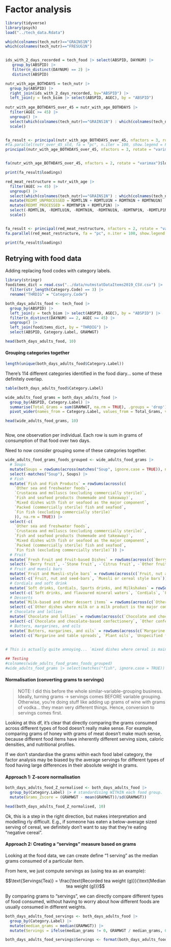 # Factor analysis

```r
library(tidyverse)
library(psych)
load("../tech_data.Rdata")
```


```r
which(colnames(tech_nutr)=="GRAINS1N") 
which(colnames(tech_nutr)=="FRESUG1N")


ids_with_2_days_recorded = tech_food |> select(ABSPID, DAYNUM) |>
   group_by(ABSPID) |>
   filter(n_distinct(DAYNUM) == 2) |>
   distinct(ABSPID)

nutr_with_age_BOTHDAYS = tech_nutr |>
  group_by(ABSPID) |>
  right_join(ids_with_2_days_recorded, by="ABSPID") |>
  left_join(y = tech_biom |> select(ABSPID, AGEC), by = "ABSPID")
  
nutr_with_age_BOTHDAYS_over_45 = nutr_with_age_BOTHDAYS |>
  filter(AGEC >= 45) |>
  ungroup() |>
  select(which(colnames(tech_nutr)=="GRAINS1N") : which(colnames(tech_nutr)=="FRESUG1N")) |>
  scale()


fa_result <- principal(nutr_with_age_BOTHDAYS_over_45, nfactors = 3, rotate = "varimax")
#fa.parallel(nutr_over_45_std, fa = "pc", n.iter = 100, show.legend = FALSE)
principal(nutr_with_age_BOTHDAYS_over_45, nfactors = 3, rotate = "varimax")$loadings


fa(nutr_with_age_BOTHDAYS_over_45, nfactors = 2, rotate = "varimax")$loadings

print(fa_result$loadings)

```

```r
red_meat_restructure = nutr_with_age |>
  filter(AGEC >= 45) |>
  ungroup() |>
  select(which(colnames(tech_nutr)=="GRAINS1N") : which(colnames(tech_nutr)=="FRESUG1N")) |>
  mutate(REDMT_UNPROCESSED = RDMTL1N + RDMTLU1N + RDMTN1N + RDMTNU1N) |>
  mutate(REDMT_PROCESSED = RDMTNP1N + RDMTLP1N) |>
  select(-RDMTL1N, -RDMTLU1N, -RDMTN1N, -RDMTNU1N, -RDMTNP1N, -RDMTLP1N) |>
  scale()


fa_result <- principal(red_meat_restructure, nfactors = 2, rotate = "varimax")
fa.parallel(red_meat_restructure, fa = "pc", n.iter = 100, show.legend = FALSE)

print(fa_result$loadings)
```

## Retrying with food data

Adding replacing food codes with category labels.
```r
library(stringr)
fooditems_dict = read.csv("../data/nutmstatDataItems2019_CSV.csv") |>
  filter(str_length(Category.Code) == 3) |>
  rename("THRDIG" = "Category.Code")

both_days_adults_food <- tech_food |>
  group_by(ABSPID) |>
  left_join(y = tech_biom |> select(ABSPID, AGEC), by = "ABSPID") |>
  filter(n_distinct(DAYNUM) == 2, AGEC >= 45) |>
  ungroup() |>
  left_join(fooditems_dict, by = "THRDIG") |>
  select(ABSPID, Category.Label, GRAMWGT)

head(both_days_adults_food, 10)
```

#### Grouping categories together
```r
length(unique(both_days_adults_food$Category.Label))
```

There's 114 different categories identified in the food diary... some of these definitely overlap.

```r
table(both_days_adults_food$Category.Label)
```


```r
wide_adults_food_grams = both_days_adults_food |>
  group_by(ABSPID, Category.Label) |>
  summarise(Total_Grams = sum(GRAMWGT, na.rm = TRUE), .groups = 'drop') |>
  pivot_wider(names_from = Category.Label, values_from = Total_Grams, values_fill = 0)

head(wide_adults_food_grams, 10)



```

Now, one observation per individual. Each row is sum in grams of consumption of that food over two days.

Need to now consider grouping some of these categories together.
```r
wide_adults_food_grams_foods_grouped <- wide_adults_food_grams |>
  # Soups
  mutate(Soups = rowSums(across(matches("Soup", ignore.case = TRUE)), na.rm = TRUE)) |>
  select(-matches("Soup"), Soups) |>
  # Fish
  mutate(`Fish and Fish Products` = rowSums(across(c(
    `Other sea and freshwater foods`, 
    `Crustacea and molluscs (excluding commercially sterile)`, 
    `Fish and seafood products (homemade and takeaway)`,
    `Mixed dishes with fish or seafood as the major component`,
    `Packed (commercially sterile) fish and seafood`,
    `Fin fish (excluding commercially sterile)`
    )), na.rm = TRUE)) |>
  select(-c(
    `Other sea and freshwater foods`, 
    `Crustacea and molluscs (excluding commercially sterile)`, 
    `Fish and seafood products (homemade and takeaway)`,
    `Mixed dishes with fish or seafood as the major component`,
    `Packed (commercially sterile) fish and seafood`,
    `Fin fish (excluding commercially sterile)`)) |>
  # Fruit
  mutate(`Fresh Fruit and Fruit-based Dishes` = rowSums(across(c(`Berry fruit`, `Stone fruit`, `Citrus fruit`,`Other fruit`, `Pome fruit`, `Tropical and subtropical fruit`, `Mixtures of two or more groups of fruit`, `Mixed dishes where fruit is the major component`)))) |>
  select(-`Berry fruit`, -`Stone fruit`, -`Citrus fruit`, -`Other fruit`, -`Pome fruit`, -`Tropical and subtropical fruit`, -`Mixtures of two or more groups of fruit`, -`Mixed dishes where fruit is the major component`) |>
  # Fruit and muesli bars
  mutate(`Fruit and Muesli-style bars` = rowSums(across(c(`Fruit, nut and seed-bars`, `Muesli or cereal style bars`)))) |>
  select(-c(`Fruit, nut and seed-bars`, `Muesli or cereal style bars`)) |>
  # Cordials and soft drink
  mutate(`Soft drinks, Cordials, Sports drinks, and Milkshakes` = rowSums(across(c(`Soft drinks, and flavoured mineral waters`, `Cordials`, `Flavoured milks and milkshakes`, `Electrolyte, energy and fortified drinks`)))) |>
  select(-c(`Soft drinks, and flavoured mineral waters`, `Cordials`, `Flavoured milks and milkshakes`, `Electrolyte, energy and fortified drinks`)) |>
  # Desserts
  mutate(`Milk-based and other dessert items` = rowSums(across(c(`Other dishes where milk or a milk product is the major component`, `Sweet biscuits`, `Frozen milk products`, `Dishes and products other than confectionery where sugar is the major component`, `Custards`, `Soy-based ice confection`,`Cakes, muffins, scones, cake-type desserts`)))) |>
  select(-c(`Other dishes where milk or a milk product is the major component`, `Sweet biscuits`, `Frozen milk products`, `Dishes and products other than confectionery where sugar is the major component`, `Custards`, `Soy-based ice confection`,`Cakes, muffins, scones, cake-type desserts`)) |>
  # Chocolate and lollies
  mutate(`Chocolate and lollies` = rowSums(across(c(`Chocolate and chocolate-based confectionery`, `Other confectionery`)))) |>
  select(-c(`Chocolate and chocolate-based confectionery`, `Other confectionery`)) |>
  # Butters, margarines, and oils
  mutate(`Butters, margarines, and oils` = rowSums(across(c(`Margarine and table spreads`, `Plant oils`, `Unspecified fats`, `Other fats`)))) |>
  select(-c(`Margarine and table spreads`, `Plant oils`, `Unspecified fats`, `Other fats`))
  

# This is actually quite annoying... `mixed dishes where cereal is main component` includes sandwiches, sushi, pizza, etc... 

## Testing
#colnames(wide_adults_food_grams_foods_grouped)
#wide_adults_food_grams |> select(matches("fish", ignore.case = TRUE))
```

#### Normalisation (converting grams to servings)

> NOTE: I did this before the whole similar-variable-grouping business. Ideally, turning grams -> servings comes BEFORE variable grouping. Otherwise, you're doing stuff like adding up grams of wine with grams of vodka... they mean very different things. Hence, conversion to servings comes first.

Looking at this df, it's clear that directly comparing the grams consumed across different types of food doesn't really make sense. For example, comparing grams of honey with grams of meat doesn't make much sense, because different food items have inherently different serving sizes, caloric densities, and nutritional profiles. 

If we don't standardise the grams within each food label category, the factor analysis may be biased by the average servings for different types of food having large differences in their absolute weight in grams.

#### Approach 1: Z-score normalisation
```r
both_days_adults_food_Z_normalised <- both_days_adults_food |>
  group_by(Category.Label) |> # standardising WITHIN each food group.
  mutate(Grams_Zscore = (GRAMWGT - mean(GRAMWGT))/sd(GRAMWGT))

head(both_days_adults_food_Z_normalised, 10)
```

Ok, this is a step in the right direction, but makes interpretation and modelling rly difficult. E.g., if someone has eaten a below-average sized serving of cereal, we definitely don't want to say that they're eating "negative cereal".

#### Approach 2: Creating a "servings" measure based on grams
Looking at the food data, we can create define "1 serving" as the median grams consumed of a particular item.

From here, we just compute servings as (using tea as an example):

$$\text{Servings(Tea)} = \frac{\text{Recorded tea weight (g)}}{\text{Median tea weight (g)}}$$

By comparing grams to "servings", we can directly compare different types of food consumed, without having to worry about how different foods are usually consumed in different weights.

```r
both_days_adults_food_servings <- both_days_adults_food |>
  group_by(Category.Label) |> 
  mutate(median_grams = median(GRAMWGT)) |>
  mutate(Servings = ifelse(median_grams != 0, GRAMWGT / median_grams, 0)) # sets to 0 if median grams is 0... avoids any divide by 0 errors.

both_days_adults_food_servings$Servings <- format(both_days_adults_food_servings$Servings, scientific = FALSE)
```


